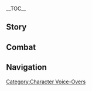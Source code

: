{{CharacterTabs}}
{{LanguageTabs}}

__TOC__
==Story==
{{VO/Story
|character           = Alhaitham
|language            = ko
|name                = 알하이탐

<!--Hello-->
|vo_01_01_title      = 첫 만남…
|vo_01_01_subtitle   = Hello
|vo_01_01_file       = VO_{language}{character} Hello.ogg
|vo_01_01_tx         = 난 아카데미아의 서기관 알하이탐이야. 문서를 조회하고 싶으면, 규정된 양식에 따라 작성한 신청서를 제출하면 돼. 아직 다 못 썼다고?<br />괜찮아. 내 업무 시간은 사무실 문밖에 붙여뒀으니까 다음 근무일에 다시 오면 돼
|vo_01_01_rm         = Nan Akademia-ui Seogigwan Alhaitamiya. Munseoreul johoehago sipeumyeon, gyujeongdoen yangsige ttara jakseonghan sincheongseoreul jechulhamyeon dwae. Ajik da mot sseottago?<br />Gwaenchana. Nae eommu siganeun samusil munbakke buchyeodwosseunikka daeum geunmuire dasi omyeon dwae
|vo_01_01_tl         = I am the Scribe of the Akademiya, Alhaitham. If you want to check a document, you just need to submit an application form written according to the regulation style. You still haven't finished writing?<br />It's okay. My working hours are attatched outside my office door, so you can come back at my next work day.

<!--Chats-->
|vo_02_01_title      = 잡담・일
|vo_02_01_subtitle   = Chat: Work
|vo_02_01_file       = VO_{language}{character} Chat - Work.ogg
|vo_02_01_tx         = 내가 서기관이 된 이유는 업무가 아주 간단하기 때문이야
|vo_02_01_rm         = Naega Seogigwani doen iyuneun eommuga aju gandanhagi ttaemuniya
|vo_02_01_tl         = The reason I became a Scribe is because the tasks are very simple.

|vo_02_02_title      = 잡담・독서
|vo_02_02_subtitle   = Chat: Reading
|vo_02_02_file       = VO_{language}{character} Chat - Reading.ogg
|vo_02_02_tx         = 독서를 한다고 똑똑해지진 않지. 아카데미아 녀석들을 보면 알 수 있잖아?
|vo_02_02_rm         = Dokseoreul handago ttoktotkhaejijin anchi. Akademia nyeoseokdeureul bomyeon al su ijjana?
|vo_02_02_tl         = You don't become smart just because you read. You can know that from looking at the Akademiya guys, you know?

|vo_02_03_title      = 잡담・생각
|vo_02_03_subtitle   = Chat: Thinking
|vo_02_03_file       = VO_{language}{character} Chat - Thinking.ogg
|vo_02_03_tx         = 음… 요즘 쓸데없는 신청서가 너무 많군. 전부 기각해야겠어
|vo_02_03_rm         = Eum... yojeun sseuldeeomneun sincheongseoga neomu mankun. Jeonbu gigakhaeyagesseo
|vo_02_03_tl         = Hmm... there are too many useless application forms these days. I should dismiss them all.

<!--Weather-->
|vo_03_01_title      = 비가 올 때…
|vo_03_01_subtitle   = When It Rains
|vo_03_01_file       = VO_{language}{character} When It Rains.ogg
|vo_03_01_tx         = 비 오는 날 외출은 정말 귀찮아
|vo_03_01_rm         = Bi oneun nal oechureun jeongmal gwichana
|vo_03_01_tl         = Going outside on a rainy day is so troublesome.

|vo_03_02_title      = 번개가 칠 때…
|vo_03_02_subtitle   = When Thunder Strikes
|vo_03_02_file       = VO_{language}{character} When Thunder Strikes.ogg
|vo_03_02_tx         = 자연 현상일 뿐이니 무서워할 것 없어. 아, 큰 나무 아래에서 비를 피하는 게 아니라면 말이지
|vo_03_02_rm         = Jayeon hyeonsang'il ppunini museowohal geot eopsseo. A, keun namu araeeseo bireul pihaneun ge aniramyeon mariji
|vo_03_02_tl         = There is nothing to be scared of, since it's just a natural phenomenon. Ah, except when you are avoiding the rain below a big tree.

|vo_03_03_title      = 눈이 올 때…
|vo_03_03_subtitle   = When It Snows
|vo_03_03_file       = VO_{language}{character} When It Snows.ogg
|vo_03_03_tx         = 춥다고? 난 버틸만해
|vo_03_03_rm         = Chupdago? Nan beotilmanhae
|vo_03_03_tl         = Feeling cold? I can hold out.

|vo_03_04_title      = 햇살이 좋을 때…
|vo_03_04_subtitle   = When the Sun Is Out
|vo_03_04_file       = VO_{language}{character} When the Sun Is Out.ogg
|vo_03_04_tx         = 오늘처럼 화창한 날에는 아무것도 하고 싶지 않군
|vo_03_04_rm         = Oneulcheoreom hwachanghan nareneun amugeotto hago sipjji ankun
|vo_03_04_tl         = I don't want to do anything on a sunny day like today.

|vo_03_05_title      = 사막에 있을 때…
|vo_03_05_subtitle   = In the Desert
|vo_03_05_file       = VO_{language}{character} In the Desert.ogg
|vo_03_05_tx         = 이런, 신발 안에 모래가 들어갔어…
|vo_03_05_rm         = Ireon, sinbal ane moraega deureogasseo...
|vo_03_05_tl         = Oh, sand got into my shoes...

<!--Greetings-->
|vo_04_01_title      = 아침 인사…
|vo_04_01_subtitle   = Good Morning
|vo_04_01_file       = VO_{language}{character} Good Morning.ogg
|vo_04_01_tx         = 아직 시간이 이른데, 가서 커피나 한잔해야겠어
|vo_04_01_rm         = Ajik sigani ireunde, gaseo keopina hanjanhaeyagesseo
|vo_04_01_tl         = The time is still early, I should go and have a cup of coffee.

|vo_04_02_title      = 점심 인사…
|vo_04_02_subtitle   = Good Afternoon
|vo_04_02_file       = VO_{language}{character} Good Afternoon.ogg
|vo_04_02_tx         = 볼일이 없으면, 방음 헤드폰을 끼고 눈 좀 붙일게
|vo_04_02_rm         = Boriri eopsseumyeon, bang'eum hedeuponeun kkigo nun jom buchilkke
|vo_04_02_tl         = If you have nothing to do with me, I'll sleep a bit with with my soundproof headphones on.

|vo_04_03_title      = 저녁 인사…
|vo_04_03_subtitle   = Good Evening
|vo_04_03_file       = VO_{language}{character} Good Evening.ogg
|vo_04_03_tx         = 지금부터는 개인 시간이야. 다음에 봐
|vo_04_03_rm         = Jigeumbuteoneun gaein siganiya. Daeume bwa
|vo_04_03_tl         = From now is personal time. See you next time.

|vo_04_04_title      = 굿나잇…
|vo_04_04_subtitle   = Good Night
|vo_04_04_file       = VO_{language}{character} Good Night.ogg
|vo_04_04_tx         = 룸메이트가 한밤중에 시끄럽게 모형을 만들지 않았으면 좋겠어…. 아니, 집에 없으면 더 좋겠군. 자면서까지 헤드폰을 끼고 싶진 않거든
|vo_04_04_rm         = Rummeiteuga hanbamjung'e sikkeureopkke mohyeong'eul mandeulji anasseumyeon jokesseo.... Ani, jibe eopsseumyeon deo jokekkun. Jamyeonseokkaji hedeuponeun kkigo sipjin ankeodeun
|vo_04_04_tl         = I hope my roommate doesn't make models loudly in the middle of the night... No, I would prefer if he were not at home. I don't want to wear headphones while sleeping.

<!--About-->
|vo_05_01_title      = 알하이탐 자신에 대해・사실
|vo_05_01_subtitle   = About {character}: Facts
|vo_05_01_file       = VO_{language}{character} About {character} - Facts.ogg
|vo_05_01_tx         = 난 그럴듯한 수식어로 포장하는 것보단 사실만 말하는 걸 더 선호해
|vo_05_01_rm         = Nan geureoldeuthan susigeoro pojanghaneun geotbodan sasilman malhaneun geol deo seonhohae
|vo_05_01_tl         = I prefer telling the truth to exaggerating with plausible modifiers.

|vo_05_02_title      = 알하이탐 자신에 대해・소문
|vo_05_02_friendship = 4
|vo_05_02_subtitle   = About {character}: Rumors
|vo_05_02_file       = VO_{language}{character} About {character} - Rumors.ogg
|vo_05_02_tx         = 음? 내 성격에 대한 소문을 들었고 신경 쓰인다고?<br />네가 어떻게 생각하든 내 알 바 아니야. 문제만 일으키지 않는다면 됐어
|vo_05_02_rm         = Eum? Nae seonggyeoge daehan somuneul deureokko singyeong sseuindago?<br />Nega eotteoke saenggakhadeun nae al ba aniya. Munjeman ireukiji anneundamyeon dwaesseo
|vo_05_02_tl         = Hmm? You heard the rumors about my personality and it's on your mind?<br />What you think is not my concern. It's alright if you don't cause any trouble.

<!--About Us-->
|vo_06_01_title      = 우리에 대해・인사
|vo_06_01_subtitle   = About Us: Greetings
|vo_06_01_file       = VO_{language}{character} About Us - Greetings.ogg
|vo_06_01_tx         = 난 평소에 헤드폰 방음 기능을 켜고 다니니까, 길거리에서 인사할 때 아무런 반응이 없어도 너무 개의치 마
|vo_06_01_rm         = Nan pyeongso'e hedeupon bang'eum gineung'eul kkyeogo daninikka, gilgeorieseo insahal ttae amureon baneung'i eopsseodo neomu gaeuichi ma
|vo_06_01_tl         = I usually turn on the soundproof function of my headphone, so don't mind if I have no response when saying hello on the streets.

|vo_06_02_title      = 우리에 대해・도움
|vo_06_02_friendship = 6
|vo_06_02_subtitle   = About Us: Helping Each Other
|vo_06_02_file       = VO_{language}{character} About Us - Helping Each Other.ogg
|vo_06_02_tx         = 넌 생활력이 뛰어난 데다 주변 동료들까지 챙겨 주잖아. 딱히 내가 충고할 건 없어. 물론 너도 내 도움이 필요하지 않을 거고
|vo_06_02_rm         = Neon saenghwallyeogi ttwieonan deda jubyeon dongryodeulkkaji chaenggyeo jujana. Ttakhi naega chunggohal geon eopsseo. Mullon neodo nae doumi piryohaji aneul geogo
|vo_06_02_tl         = You have excellent vitality and you also take care of your colleagues as well. There is not much for me to advise. Of course, you won't need my help too.

<!--Miscellany I-->
|vo_07_01_title      = 「신의 눈」에 대해…
|vo_07_01_friendship = 4
|vo_07_01_subtitle   = About the [[Vision]]
|vo_07_01_file       = VO_{language}{character} About the Vision.ogg
|vo_07_01_tx         = 풀 원소 「신의 눈」은 연구에 딱히 도움이 되지 않지만, 원소의 힘을 갖게 된 뒤로 사람을 더 세게 때릴 수 있었지. 그래서 그런대로 쓸만한 것 같아
|vo_07_01_rm         = Pul wonso "Sin-ui Nun"eun yeongue ttakkhi doumi doeji anchiman, wonso-ui himeul gakke doen dwiro sarameul deo sege ttaeril su isseojji. Geuraeseo geureondaero sseul manhan geot gata
|vo_07_01_tl         = A Dendro "Vision" doesn't help me much on my research, but I could hit people harder after obtaining elemental powers. So I think it's usable.

|vo_07_02_title      = 하고 싶은 이야기…
|vo_07_02_subtitle   = Something to Share
|vo_07_02_file       = VO_{language}{character} Something to Share.ogg
|vo_07_02_tx         = 진리는 누구에게 봉사하기 위해 탄생한 것이 아니야. 인간은 지식의 매개체가 아니고, 지식 역시 인간의 목적이 아니지
|vo_07_02_rm         = Jinrineun nuguege bongsahagi wihae tansaenghan geosi aniya. Inganeun jisik-ui maegaechega anigo, jisik yeoksi ingan-ui mokjeogi aniji
|vo_07_02_tl         = Truth wasn't born to serve someone. Humans are not the medium of knowledge, and knowledge isn't the goal of humans, too.

|vo_07_03_title      = 흥미있는 일…
|vo_07_03_subtitle   = Interesting Things
|vo_07_03_file       = VO_{language}{character} Interesting Things.ogg
|vo_07_03_tx         = 이 세상에는 사람을 현혹하는 것이 많으니까, 자신의 눈을 너무 믿지 않는 게 좋아. 보이는 것이 다 진실이라면 생각이라는 게 필요 없겠지
|vo_07_03_rm         = I sesang'eneun sarameul hyeonhokhaneun geosi maneunikka, jasin-ui nuneul neomu mijji anneun ge joa. Boineun geosi da jinsiriramyeon saenggagiraneun ge piryo eopgejji
|vo_07_03_tl         = There are many things that lure people, so you shouldn't trust your eyes too much. If everything you see are the truth, there won't be a need to think.

<!--About Others-->
|vo_08_01_title      = 작은 쿠사나리 화신에 대해…
|vo_08_01_friendship = 4
|vo_08_01_quest      = Akasha Pulses, the Kalpa Flame Rises
|vo_08_01_subtitle   = About [[Lesser Lord Kusanali]]
|vo_08_01_file       = VO_{language}{character} About Lesser Lord Kusanali.ogg
|vo_08_01_tx         = 신을 지나치게 얕보거나 경외할 필요 없어. 신에겐 신도가 필요하고, 신 또한 먹이사슬의 일부니까. 그래서 난 신을 구하는 일에 동참했다고 자부심을 느끼진 않아. 마찬가지로 작은 쿠사나리 화신도 날 크게 신경 쓰지 않았으면 좋겠어
|vo_08_01_rm         = Sineul jinachige yatbogeona gyeong'oehal piryo eopsseo. Sinegen sindoga piryohago, sin ttohan meogisaseul-ui ilbunikka. Geuraeseo nan sineul guhaneun ire dongchamhaettago jabusimeul neukkijin ana. Machangajiro Jageun Kusanari Hwasindo nal keuge singyeong sseuji anasseumyeon jokesseo
|vo_08_01_tl         = There is no need to excessively look down on a God or gaze in awe. A God needs believers, and a God is also a part of the food chain as well. So I don't feel pride as to the fact that I participated in saving a God. Likewise, I hope Lesser Lord Kusanali doesn't pay attention to me, too.

|vo_08_02_title      = 카베에 대해・배려…
|vo_08_02_friendship = 4
|vo_08_02_subtitle   = About [[Kaveh]]: Overly Sensitive
|vo_08_02_file       = VO_{language}{character} About Kaveh - Overly Sensitive.ogg
|vo_08_02_tx         = 카베는 남을 지나치게 배려해. 성격이 너무 나약해서 그런가, 호들갑도 심하지
|vo_08_02_rm         = Kabeneun nameul jinachuge baeryeohae. Seonggyeogi neomu nayakhaeseo geureonga, hodeulgapdo simhaji
|vo_08_02_tl         = Kaveh cares for others too much. Maybe because he is too soft, he fusses over things too much.

|vo_08_03_title      = 카베에 대해・사기…
|vo_08_03_friendship = 4
|vo_08_03_subtitle   = About [[Kaveh]]: Getting Duped
|vo_08_03_file       = VO_{language}{character} About Kaveh - Getting Duped.ogg
|vo_08_03_tx         = 카베는 자칭 자선 판매 노점에서 열쇠고리 열몇 개를 사 왔어. 열쇠고리 매출은 굶주리는 아이를 위해 사용된다나 뭐라나.<br />의료 서비스조차 무료로 제공하는 수메르에서…. 그만 말하자
|vo_08_03_rm         = Kabeneun jaching jaseon panmae nojeomeseo yeolsoegori yeolmyeot gaereul sa wasseo. Yeolsoegori maechureun gumjjurineun aireul wihae sayongdoendana mworana.<br />Uiryo seobiseujocha muryoro jegonghaneun Sumereueseo.... Geuman malhaja
|vo_08_03_tl         = Kaveh bought a few keyrings at a self-styled charity street stall. He said that the sales of the keyrings would be used to children in hunger or whatever.<br />In Sumeru, where even medical services are free... Let's stop talking about this.

|vo_08_04_title      = 타이나리에 대해…
|vo_08_04_friendship = 4
|vo_08_04_subtitle   = About [[Tighnari]]
|vo_08_04_file       = VO_{language}{character} About Tighnari.ogg
|vo_08_04_tx         = 사람들은 타이나리 성격이 안 좋다고들 하던데, 그건 너무 편협한 생각이야. 예전에 카베가 죽음의 땅에 집을 짓는 바람에 큰 말썽을 일으켰거든. 숲의 순찰대에도 적잖은 폐를 끼쳤지.<br />하지만 그 숲의 순찰관은 카베를 원망하기는커녕, 집에 초대해서 식사까지 대접했어…. 그렇게 착한 사람들이 있으니까 카베가 지금까지 살아남을 수 있었던 거겠지
|vo_08_04_rm         = Saramdeureun Tainari syeonggyeogi an jotdagodeul hadeonde, geugeon neomu pyeonhyeophan saenggagiya. Yejeone Kabega Jugeum-ui Ttang'e jibeul jinneun barame keun malsseong'eul ireukyeokkeodeun. Sup-ui sunchaldae'edo jeokjaneun pyereul kkichyeotjji.<br />Hajiman geu sup-ui sunchalgwaneun Kabereul wonmanghagineun keonyeong, jibe chodaehaeseo siksakkaji daejeophaesseo.... Geureoke chakhan saramdeuri isseunikka Kabega jigeumkkaji saranameul su isseotteon geogejji
|vo_08_04_tl         = People say Tighnari has a bad personality, but that's a narrow thought. A long time ago, Kaveh caused a big trouble because he built a house in The Withering. He caused lots of trouble for the Forest Watchers.<br />But he didn't blame Kaveh, and instead of that, he invited him to his home and offered food... Kaveh must have been able to survive until now thanks to those kind people.

|vo_08_05_title      = 도리에 대해…
|vo_08_05_friendship = 4
|vo_08_05_subtitle   = About [[Dori]]
|vo_08_05_file       = VO_{language}{character} About Dori.ogg
|vo_08_05_tx         = 영리하고 경각심이 강한 사람이야. 꿈을 현실로 이루어내고, 삶을 잘 꾸려나갈 줄 아는 똑똑한 사람이지. 두둔하려는 건 아냐, 입장이 달라도 삶에 대한 그녀의 태도만큼은 인정해
|vo_08_05_rm         = Yeongrihago gyeonggaksimi ganghan saramiya. Kkumeul hyeonsillo irueonaego, salmeul jal kkuryeonagal jul aneun ttokttokhan saramiji. Dudunharyeoneun geon anya, ipjang'i dallado salme daehan geunyeo-ui taedomaneumeun injeonghae
|vo_08_05_tl         = A clever and alert person. She is a smart person who can make her dream true, and manage her life well. I'm not trying to stand by her, even though we have different opinions, I acknowledge her attitude about life.

|vo_08_06_title      = 사이노에 대해…
|vo_08_06_friendship = 4
|vo_08_06_quest      = The Illusions of the Mob
|vo_08_06_subtitle   = About [[Cyno]]
|vo_08_06_file       = VO_{language}{character} About Cyno.ogg
|vo_08_06_tx         = 「집단의식」 사건 때문에 풍기관의 업무량이 늘긴 했지만, 근본 원인은 나한테 있는 게 아니니까 양심의 가책을 느끼지는 않아. 사이노도 현명한 사람이라 그 일로 따지러 온 적 없지
|vo_08_06_rm         = "Jipdanuisik" sageon ttaemune punggigwan-ui eommuryang'i neulgin haejjiman, geunbon wonineun nahante inneun ge aninikka yangsim-ui gachageul neukkijineun ana. Sainodo hyeonmyeonghan saramira geu illo ttajireo on jeok eopjji
|vo_08_06_tl         = Because of the "Group Consciousness" case, the workload of the Matra did increase, but I do not feel the pang of conscience since the root reason isn't me. Cyno is a wise person, so he didn't come to quibble over that.

|vo_08_07_title      = 닐루에 대해…
|vo_08_07_friendship = 4
|vo_08_07_quest      = Akasha Pulses, the Kalpa Flame Rises
|vo_08_07_subtitle   = About [[Nilou]]
|vo_08_07_file       = VO_{language}{character} About Nilou.ogg
|vo_08_07_tx         = 예술가는 장단점이 뚜렷한 직업이야. 닐루는 장점을 아주 잘 살려서 단순하면서도 행복한 삶을 살고 있지
|vo_08_07_rm         = Yesulganeun jangdanjeomi tturyeothan jigeobiya. Nilluneun jangjeomeul aju jal sallyeoseo dansunhamyeonseodo haengbokhan salmeul salgo ijji
|vo_08_07_tl         = An artist is a job that has clear advantages and disadvantages. Nilou played to her strengths, so she has a simple and happy life.

|vo_08_08_title      = 데히야에 대해…
|vo_08_08_friendship = 4
|vo_08_08_quest      = Akasha Pulses, the Kalpa Flame Rises
|vo_08_08_subtitle   = About [[Dehya]]
|vo_08_08_file       = VO_{language}{character} About Dehya.ogg
|vo_08_08_tx         = 데히야가 도금 여단에 있는 건 재능 낭비야. 내 제안을 받고 아카데미아에 오면 우리 업무도 훨씬 편해질 텐데. 물론 안정적인 삶에 흥미를 느끼지 못하는 마음은 이해가 가. 어찌 됐든 아쉽게 됐어
|vo_08_08_rm         = Dehiyaga dogeum yeodane inneun geon jaeneung nangbiya. Nae jeaneul bakko Akademia'e omyeon uri eommudo hwolssin pyeonhaejil tende. Mullon anjeongjeogin salme heungmireul neukkiji mothaneun maeumeun ihaega ga. Eojji dwaetdeun aswipge dwaesseo
|vo_08_08_tl         = It is a waste of gift for Dehya to stay in the Eremites. Our work would be much easier of she comes to the Akademiya by accepting my suggestions. Of course, I can understand her not being interested in a stable life. Anyhow, it is a shame.

<!--More About-->
|vo_09_01_title      = 알하이탐에 대해 알기・첫 번째
|vo_09_01_subtitle   = More About {character}: I
|vo_09_01_file       = VO_{language}{character} More About {character} - 01.ogg
|vo_09_01_tx         = 대부분 사람들은 내게 자발적으로 다가오지 않아. 날 두려워하는 걸 수도, 성격이 안 맞는 걸 수도 있겠지. 어쨌든 난 이런 상황에 정말 만족해
|vo_09_01_rm         = Daebubun saramdeureun naege jabaljeogeuro dagaoji ana. Nal duryeowohaneun geol sudo, seonggyeogi an manneun geol sudo ikkejji. Eojjaetteun nan ireon sanghwang'e jeongmal manjokhae
|vo_09_01_tl         = Most people don't reach me by their own will. They might be scared of me, or our personalities just don't go well together. Anyways, I am satisfied at this kind of situation.

|vo_09_02_title      = 알하이탐에 대해 알기・두 번째
|vo_09_02_friendship = 3
|vo_09_02_subtitle   = More About {character}: II
|vo_09_02_file       = VO_{language}{character} More About {character} - 02.ogg
|vo_09_02_tx         = 사교에는 전혀 관심 없어. 너도 알다시피 난 대부분 사람들보다 편안하게 지내고 있지. 사교가 삶의 필수가 아니라는 사실이 증명된 셈이야
|vo_09_02_rm         = Sagyo'eneun jeonhyeo gwansim eopsseo. Neodo aldasipi nan daebubun saramdeulboda pyeonanhage jinaego ijji. Sagyoga salmui pilsuga aniraneun sasiri jeungmyeongdoen semiya
|vo_09_02_tl         = I'm not interested in society at all. As you know, I live more comfortably than most people. The fact that society is not necessary in life has been proved.

|vo_09_03_title      = 알하이탐에 대해 알기・세 번째
|vo_09_03_friendship = 4
|vo_09_03_subtitle   = More About {character}: III
|vo_09_03_file       = VO_{language}{character} More About {character} - 03.ogg
|vo_09_03_tx         = 사람은 자기주장을 견지하면서 깨어있어야 해. 안 그러면 이런저런 돌발상황이 발생할 때 휩쓸리거나 그릇된 길에 빠질 수 있지
|vo_09_03_rm         = Sarameun jagijujang'eul gyeonjihamyeonseo kkaeeoisseoya hae. An geureomyeon ireonjeoreon dolbalsanghwang'i balsaenghal ttae hwipsseulligeona geureutdoen gire ppajil su ijji
|vo_09_03_tl         = People should be awake while adhereing their own opinion. Or else, they could be swept or gone to the wrong way when outbreak situations happen.

|vo_09_04_title      = 알하이탐에 대해 알기・네 번째
|vo_09_04_friendship = 5
|vo_09_04_subtitle   = More About {character}: IV
|vo_09_04_file       = VO_{language}{character} More About {character} - 04.ogg
|vo_09_04_tx         = 질서가 무너지는 순간 여파는 신속하게 퍼지기 마련이지. 난 그런 상황이 싫어. 지금의 삶을 방해하잖아
|vo_09_04_rm         = Jilseoga muneojineun sungan yeopaneun sinsokhage peojigi maryeoniji. Nan geureon sanghwang'i sireo. Jigeum-ui salmeul banghaehajana
|vo_09_04_tl         = The moment order breaks down, aftereffects are fastly spread. I hate those kinds of circumstances. It bothers my current life.

|vo_09_05_title      = 알하이탐에 대해 알기・다섯 번째
|vo_09_05_friendship = 6
|vo_09_05_subtitle   = More About {character}: V
|vo_09_05_file       = VO_{language}{character} More About {character} - 05.ogg
|vo_09_05_tx         = 퇴근하면 종종 술집에 들러 한잔하는 편이야.<br />그런 걸 알고 싶은 게 아니라고? 음, 난 여가를 공유하는 게 개인 관점을 공유하는 것보다 더 사적인 일이라고 생각하는데. 관점은 누구든 게시판에 당당하게 적고 다니잖아
|vo_09_05_rm         = Toegeunhamyeon jongjong suljibe deulleo hanjanhaneun pyeoniya.<br />Geureon geol algo sipeun ge anirago? Eum, nan yeogareul gong'yuhaneun ge gaein gwanjeomeul gong'yuhaneun geotboda deo sajeogin irirago saenggakhaneunde. Gwanjeomeun nugudeun gesipane dangdanghage jeokkko danijana
|vo_09_05_tl         = I often have a drink by visiting the bar after work.<br />You don't want to know that? Hmm, I thought sharing my leisures is more private than sharing my personal perspective. Everyone writes their own perspectives on the bulletin boards.

<!--Miscellany II-->
|vo_10_01_title      = 알하이탐의 취미…
|vo_10_01_subtitle   = {character}'s Hobbies
|vo_10_01_file       = VO_{language}{character} Hobbies.ogg
|vo_10_01_tx         = 난해한 책을 읽으면서 골치 아파하는 사람을 구경하는 게 내 취미지.<br />농담이야. 난 타인의 고통으로 즐거움을 느끼지도 않을뿐더러, 내게 난해한 책이란 거의 없거든
|vo_10_01_rm         = Nanhaehan chaegeul ilgeumyeonseo golchi apahaneun sarameul gugyeonghaneun ge nae chwimiji.<br />Nongdamiya. Nan tain-ui gotong'euro jeulgeoumeun neukkijido aneulppundeoreo, naege nanhaehan chaegiral geoui eopkkeodeun
|vo_10_01_tl         = It is my hobby to look at a person being annoyed by a hard book.<br />It's a joke. I don't feel happiness from others' pain, and there is no such hard book to me.

|vo_10_02_title      = 알하이탐의 고민…
|vo_10_02_subtitle   = {character}'s Troubles
|vo_10_02_file       = VO_{language}{character} Troubles.ogg
|vo_10_02_tx         = 내 관찰에 따르면, 고민은 대부분 자초한 거야. 살면서 수많은 고민이 쌓일 텐데 스스로 더 추가할 필요는 없지
|vo_10_02_rm         = Nae gwanchare ttareumyeon, gomineun daebubun jachohan geoya. Salmyeonseo sumaneun gomini ssail tende seuseuro deo chugahal piryoneun eopjji
|vo_10_02_tl         = According to my observations, troubles are mostly self-inflicted. There would be many troubles in your life, and there is no need to add them yourself.

|vo_10_03_title      = 좋아하는 음식…
|vo_10_03_subtitle   = Favorite Food
|vo_10_03_file       = VO_{language}{character} Favorite Food.ogg
|vo_10_03_tx         = 외형보단 맛이 중요하지. 간단한 요구잖아? 본말이 전도돼서는 안 돼
|vo_10_03_rm         = Oehyeongbodan masi jung'yohaji. Gandanhan yogujana? Bonmarijeondodwaeseoneun an dwae
|vo_10_03_tl         = Taste is important than shape. It's a simple request, no? The cart shouldn't be put before the horse.

|vo_10_04_title      = 싫어하는 음식…
|vo_10_04_subtitle   = Least Favorite Food
|vo_10_04_file       = VO_{language}{character} Least Favorite Food.ogg
|vo_10_04_tx         = 수프나 국물이 있는 요리는 독서하면서 먹기 힘들어
|vo_10_04_rm         = Supeuna gukmuri inneun yorineun dokseohamyeonseo meokki himdeureo
|vo_10_04_tl         = Food with soup is hard to eat while reading.

<!--Receiving a Gift-->
|vo_11_01_title      = 선물 획득・첫 번째
|vo_11_01_subtitle   = Receiving a Gift: I
|vo_11_01_file       = VO_{language}{character} Receiving a Gift - 01.ogg
|vo_11_01_tx         = 음, 조미료 배합 비율이 완벽하군
|vo_11_01_rm         = Eum, jomiryo baehap biyuri wanbyeokhagun
|vo_11_01_tl         = Hmm, the seasoning mix ratio is perfect.

|vo_11_02_title      = 선물 획득・두 번째
|vo_11_02_subtitle   = Receiving a Gift: II
|vo_11_02_file       = VO_{language}{character} Receiving a Gift - 02.ogg
|vo_11_02_tx         = 요즘 유행하는 맛이야. 나쁘지는 않군
|vo_11_02_rm         = Yojeun yuhaenghaneun masiya. Nappeujineun ankun
|vo_11_02_tl         = It's a popular taste. Not bad.

|vo_11_03_title      = 선물 획득・세 번째
|vo_11_03_subtitle   = Receiving a Gift: III
|vo_11_03_file       = VO_{language}{character} Receiving a Gift - 03.ogg
|vo_11_03_tx         = 여기서 먹고 싶지는 않은데, 포장해 가도 될까?
|vo_11_03_rm         = Yeogiseo meokko sipjjineun aneunde, pojanghae gado doelkka?
|vo_11_03_tl         = I don't want to eat it here, can I take out?

<!--Birthday-->
|vo_12_01_title      = 생일…
|vo_12_01_subtitle   = Birthday
|vo_12_01_file       = VO_{language}{character} Birthday.ogg
|vo_12_01_tx         = 생일 축하해. 난 사람들이 생일에 너무 과한 열정을 쏟아붓고 있다고 생각해. 그 열정을 일상에 나눠서 사용하는 게 더 합리적일 텐데. 그 점에 있어서 넌 합격이야.<br />선물로 뭘 줄지 모르겠으니, 신청서 1회 프리패스 특권을 줄게
|vo_12_01_rm         = Saeng'il chukhahae. Nan saramdeuri saeng'ire neomu gwahan yeoljeong'eul ssodabukko ittago saenggakhae. Geu yeoljeong'eul ilsang'e nanwoseo sayonghaneun ge deo haprijeogil tende. Geu jeome isseoseo neon hapgyeogiya.<br />Seonmullo mwol julji moreugesseuni, sincheongseo ilhoe peuripaeseo teukkwoneul julkke
|vo_12_01_tl         = Happy birthday. I think people pour too much passion into birthdays. It would be more rational to use that passion in daily life. It's a pass for you in that matter.<br />I don't know what to give as a present, so I'll give you a one-time application form free pass privilege.

<!--Feelings About Ascension-->
|vo_13_01_title      = 돌파의 느낌・기
|vo_13_01_ascension  = 1
|vo_13_01_subtitle   = Feelings About Ascension: Intro
|vo_13_01_file       = VO_{language}{character} Feelings About Ascension - 01.ogg
|vo_13_01_tx         = 고마워
|vo_13_01_rm         = Gomawo
|vo_13_01_tl         = Thank you.

|vo_13_02_title      = 돌파의 느낌・승
|vo_13_02_ascension  = 2
|vo_13_02_subtitle   = Feelings About Ascension: Building Up
|vo_13_02_file       = VO_{language}{character} Feelings About Ascension - 02.ogg
|vo_13_02_tx         = 일회성이 아니었군
|vo_13_02_rm         = Ilhoeseong'i anieokkun
|vo_13_02_tl         = It wasn't an one-time thing.

|vo_13_03_title      = 돌파의 느낌・전
|vo_13_03_ascension  = 4
|vo_13_03_subtitle   = Feelings About Ascension: Climax
|vo_13_03_file       = VO_{language}{character} Feelings About Ascension - 03.ogg
|vo_13_03_tx         = 내가 강해졌는데, 어째 네가 더 기뻐하고 있군
|vo_13_03_rm         = Naega ganghaejyeonneunde, eojjae nega deo gippeohago ikkun
|vo_13_03_tl         = I became stronger, but somehow you seem happier.

|vo_13_04_title      = 돌파의 느낌・결
|vo_13_04_ascension  = 6
|vo_13_04_subtitle   = Feelings About Ascension: Conclusion
|vo_13_04_file       = VO_{language}{character} Feelings About Ascension - 04.ogg
|vo_13_04_tx         = 아카데미아의 게으른 녀석들한테 내가 발전하고 있다는 걸 들키면 안 돼. 녀석들이 알게 된다면 갖은 수단을 써서 성가신 일을 나한테 떠넘길 거야. 물론, 들어주지 않겠지만 요청을 받는 것만으로도 시간 낭비니까
|vo_13_04_rm         = Akademia-ui geeureun nyeoseokdeulhante naega baljeonhago ittaneun geol deulkimyeon an dwae. Nyeoseokdeuri alge doendamyeon gajeun sudaneul sseoseo seonggasin ireul nahante tteoneomgil geoya. Mullon, deureojuji ankejjiman yocheong'eul banneun geotmaneurodo sigan nangbinikka
|vo_13_04_tl         = I shouldn't let the lazy ones in the Akademiya know that I'm getting stronger. If they know, they will use various methods to make me do annoying work. Of course, I won't listen to them, but getting a request itself is a waste of time.
}}

==Combat==
{{Combat VO
|character              = Alhaitham
|language               = ko

<!-- Elemental Skill -->
|skill_1_tx             = 잘 받아
|skill_1_rm             = Jal bada
|skill_1_tl             = Receive it well.
|skill_2_tx             = 플리커
|skill_2_rm             = Peullikeo
|skill_2_tl             = Flicker.
|skill_3_file           = Elemental Skill 1 03

<!-- Elemental Burst -->
|burst_1_tx             = 스캐터링
|burst_1_rm             = Seukaeteoring
|burst_1_tl             = Scattering.
|burst_2_tx             = 스펙트로
|burst_2_rm             = Seupekteuro
|burst_2_tl             = Spectro.
|burst_3_tx             = 이론 시뮬레이션
|burst_3_rm             = Iron simyulleisyeon
|burst_3_tl             = Theory simulation.

<!-- Sprint Start -->
|sprint-s_1_file        = Sprint Start 01,Sprint Start 02,Sprint Start 03

<!-- Sprint End -->
|sprint-e_1_file        = 

<!-- Deploying Wind Glider -->
|glider_1_file          = Deploying Wind Glider 01,Deploying Wind Glider 02,Deploying Wind Glider 03

<!-- Opening Treasure Chest -->
|chest_1_file           = Opening Treasure Chest 01
|chest_1_tx             = 오
|chest_1_tl             = Oh.
|chest_2_tx             = 네가 잘 챙겨둬
|chest_2_rm             = Nega jal chaenggyeodwo
|chest_2_tl             = You take care of it.
|chest_3_tx             = 보물이 굴러갈지도 모르니까, 어서 서둘러
|chest_3_rm             = Bomuri gulleogaljido moreunikka, eoseo seodulleo
|chest_3_tl             = Hurry up, the treasure might roll along.

<!-- Low HP -->
|low-hp_1_tx            = 성가시군
|low-hp_1_rm            = Seonggasigun
|low-hp_1_tl            = How annoying.
|low-hp_2_tx            = 계획에 차질이 생겼어
|low-hp_2_rm            = Gyoehoege chajiri saenggyeosseo
|low-hp_2_tl            = There is a setback in plans.
|low-hp_3_tx            = 좀 지체되겠는걸
|low-hp_3_rm            = Jom jichedoegenneungeol
|low-hp_3_tl            = It could be a bit delayed.

<!-- Ally at Low HP -->
|ally-low-hp_1_tx       = 내가 해볼게
|ally-low-hp_1_rm       = Naega haebolkke
|ally-low-hp_1_tl       = I'll try it.
|ally-low-hp_2_tx       = 예상대로군
|ally-low-hp_2_rm       = Yesangdaerogun
|ally-low-hp_2_tl       = Just as expected.

<!-- Fallen -->
|fallen_1_tx            = 예상 밖이야…
|fallen_1_rm            = Yesang bakkiya...
|fallen_1_tl            = Out of my expectations...
|fallen_2_tx            = 실책이다
|fallen_2_rm            = Silchaegida
|fallen_2_tl            = A mistake.
|fallen_3_tx            = 계산을 잘못했군
|fallen_3_rm            = Gyesaneul jalmothaetkkun
|fallen_3_tl            = I calculated wrong.

<!-- Light Hit Taken -->
|hit-l_1_file           = Light Hit Taken 01,Light Hit Taken 02,Light Hit Taken 03,Light Hit Taken 04,Light Hit Taken 05,Light Hit Taken 06

<!-- Heavy Hit Taken -->
|hit-h_1_file           = Heavy Hit Taken 01
|hit-h_1_tx             = 쳇, 누구야?
|hit-h_1_rm             = Chet, nuguya?
|hit-h_1_tl             = Hmph, who is it?
|hit-h_2_file           = Heavy Hit Taken 02
|hit-h_2_tx             = 윽… 좋아
|hit-h_2_rm             = Euk... joa
|hit-h_2_tl             = Ugh... alright.
|hit-h_3_file           = Heavy Hit Taken 03, Heavy Hit Taken 04, Heavy Hit Taken 05, Heavy Hit Taken 06

<!-- Joining Party-->
|join_1_tx              = 무슨 일이지?
|join_1_rm              = Museun iriji?
|join_1_tl              = What's the matter?
|join_2_tx              = 원칙대로 처리하자고
|join_2_rm              = Wonchikdaero cheorihajago
|join_2_tl              = Let's handle this by abiding the rules.
|join_3_tx              = 오래 걸리진 않겠지?
|join_3_rm              = Orae geollijin ankejji?
|join_3_tl              = It won't take too long, right?

<!-- Character Idles -->
|idle_1_file            = Standby 01

<!-- Light Attack -->
|atk-l_1_file           = Light Attack 01,Light Attack 02,Light Attack 03,Light Attack 04,Light Attack 05,Light Attack 06,Light Attack 07

<!-- Mid Attack -->
|atk-m_1_file           = Mid Attack 01,Mid Attack 02,Mid Attack 03

<!-- Heavy Attack -->
|atk-h_1_file           = Heavy Attack 01,Heavy Attack 02,Heavy Attack 03

<!-- Climbing -->
|climb_1_file           = Climbing 01,Climbing 02,Climbing 03

<!-- Climbing Breath -->
|climb-b_1_file         = Climbing Breath 01,Climbing Breath 02,Climbing Breath 03

<!-- Jumping -->
|jump_1_file            = Jumping 01,Jumping 02,Jumping 03,Jumping 04,Jumping 05
}}

==Navigation==
{{Character Navbox|link type=vo-ko}}

[[Category:Character Voice-Overs]]
